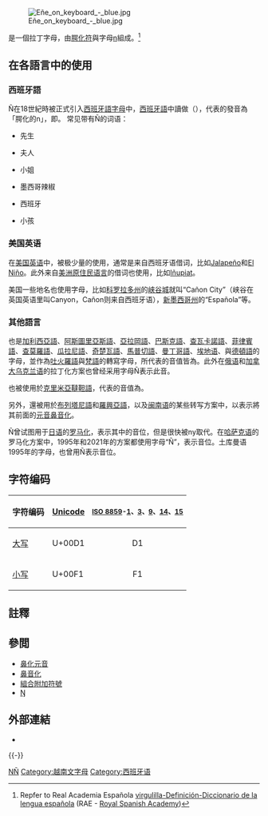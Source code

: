 {{Infobox alphabet|alphabet=拉丁|Image=Latin Ñ.png|imgwidth=120|uuc=00D1|ulc=00F1}}
[[File:Eñe_on_keyboard_-_blue.jpg|thumb]]

{{Unicode|'''Ñ''', '''ñ'''}}是一個拉丁字母，由[[波浪號|腭化符]]與字母[[n|n]]組成。<ref>Repfer to Real Academia Española [http://dle.rae.es/?id=btCZ7EZ virgulilla-Definición-Diccionario de la lengua española] {{Wayback|url=http://dle.rae.es/?id=btCZ7EZ |date=20190902070141 }}(RAE - [[西班牙皇家语言学院|Royal Spanish Academy]])</ref>

== 在各語言中的使用 ==
=== 西班牙語 ===
Ñ在18世紀時被正式引入[[西班牙語字母|西班牙語字母]]中，[[西班牙語|西班牙語]]中讀做{{lang|es|eñe}}（{{IPA|/ˈeɲe/}}{{audio|letter ñ es es.flac|pronunciation}}），代表的發音為「腭化的n」，即{{IPAblink|ɲ}}。
常见带有Ñ的词语：
* {{lang|la|[[wikt:es:señor|señor]]}} 先生
* {{lang|la|[[wikt:es:señora|señora]]}} 夫人
* {{lang|la|[[wikt:es:señorita|señorita]]}} 小姐
* {{lang|la|[[wikt:es:jalapeño|jalapeño]]}} 墨西哥辣椒
* {{lang|la|[[wikt:es:España|España]]}} 西班牙
* {{lang|la|[[wikt:es:niño|niño]]}} 小孩

=== 美国英语 ===
在[[美国英语|美国英语]]中，{{Unicode|Ñ}}被极少量的使用，通常是来自西班牙语借词，比如[[墨西哥辣椒|Jalapeño]]和[[厄尔尼诺|El Niño]]。此外来自[[美洲原住民语言|美洲原住民语言]]的借词也使用{{Unicode|Ñ}}，比如[[因纽皮雅特人|Iñupiat]]。

美国一些地名也使用字母{{Unicode|Ñ}}，比如[[科罗拉多州|科罗拉多州]]的[[峡谷城|峡谷城]]就叫“Cañon City”（峡谷在英国英语里叫Canyon，Cañon则来自西班牙语），[[新墨西哥州|新墨西哥州]]的“Española”等。

=== 其他語言 ===
{{Unicode|Ñ}}也是[[加利西亞語|加利西亞語]]、[[阿斯圖里亞斯語|阿斯圖里亞斯語]]、[[亞拉岡語|亞拉岡語]]、[[巴斯克語|巴斯克語]]、[[查瓦卡諾語|查瓦卡諾語]]、[[菲律賓語|菲律賓語]]、[[查莫羅語|查莫羅語]]、[[瓜拉尼語|瓜拉尼語]]、[[奇楚瓦語|奇楚瓦語]]、[[馬普切語|馬普切語]]、[[曼丁哥語|曼丁哥語]]、[[埃地语|埃地语]]、{{tsl|en|History of the Malay language|馬來語歷史|古馬來語}}與[[德頓語|德頓語]]的字母，並作為[[吐火羅語|吐火羅語]]與[[梵語|梵語]]的轉寫字母，所代表的音值皆為{{IPAblink|ɲ}}。此外在[[俄语拉丁化|俄语]]和[[加拿大乌克兰语|加拿大乌克兰语]]的拉丁化方案也曾经采用字母Ñ表示此音。

{{Unicode|Ñ}}也被使用於[[克里米亞韃靼語|克里米亞韃靼語]]，代表的音值為{{IPAblink|ŋ}}。

另外，{{Unicode|Ñ}}還被用於[[布列塔尼語|布列塔尼語]]和[[羅興亞語|羅興亞語]]，以及[[闽南语|闽南语]]的某些转写方案中，以表示將其前面的[[元音|元音]][[鼻化元音|鼻音化]]。

Ñ曾试图用于[[日语|日语]]的[[日语罗马化|罗马化]]，表示其中的音位{{IPAblink|ɲ}}，但是很快被ny取代。在[[哈萨克语|哈萨克语]]的罗马化方案中，1995年和2021年的方案都使用字母“Ñ”，表示音位{{IPAblink|ŋ}}。土库曼语1995年的字母，也曾用Ñ表示音位{{IPAblink|ŋ}}。

== 字符编码 ==
{| class="wikitable"
!字符编码!![[Unicode|Unicode]]!!style="font-size:smaller"|[[ISO/IEC_8859|ISO 8859]]-[[ISO/IEC_8859-1|1]]、[[ISO/IEC_8859-3|3]]、[[ISO/IEC_8859-9|9]]、[[ISO/IEC_8859-14|14]]、[[ISO/IEC_8859-15|15]]
|-
|[[大寫字母|大写]] {{Unicode|Ñ}}||U+00D1||style="text-align:center;"|D1
|-
|[[小寫字母|小写]] {{Unicode|ñ}}||U+00F1||style="text-align:center;"|F1
|}

==註釋==
{{reflist}}

==參閲==
{{div col|2}}
*[[鼻化元音|鼻化元音]]
*[[鼻音化|鼻音化]]
*[[組合附加符號|組合附加符號]]
*[[Ŋ|Ŋ]]
{{div col end}}

==外部連結==
* {{commons category inline}}
{{-}}
{{Latin alphabet|state=collapsed}}
{{Alphabet lang|es|gl|eu|slr|tt latn}}
{{Derived letters N|state=collapsed}}

[[Category:衍生拉丁字母|NÑ]]
[[Category:越南文字母|Category:越南文字母]]
[[Category:西班牙语|Category:西班牙语]]